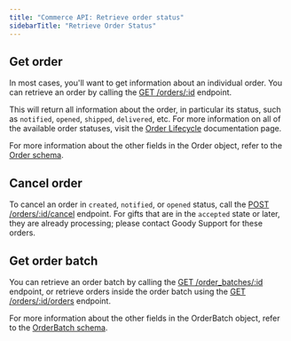 ```yaml
---
title: "Commerce API: Retrieve order status"
sidebarTitle: "Retrieve Order Status"
---
```


## Get order

In most cases, you'll want to get information about an individual order. You can retrieve an order by calling the [GET /orders/:id](/api-reference/orders/retrieve-an-order) endpoint.

This will return all information about the order, in particular its status, such as `notified`, `opened`, `shipped`, `delivered`, etc. For more information on all of the available order statuses, visit the [Order Lifecycle](/introduction/order-lifecycle) documentation page.

For more information about the other fields in the Order object, refer to the [Order schema](/api-reference/schemas/order).

## Cancel order

To cancel an order in `created`, `notified`, or `opened` status, call the [POST /orders/:id/cancel](/api-reference/orders/cancel-an-order) endpoint. For gifts that are in the `accepted` state or later, they are already processing; please contact Goody Support for these orders.

## Get order batch

You can retrieve an order batch by calling the [GET /order_batches/:id](/api-reference/orders/retrieve-an-order) endpoint, or retrieve orders inside the order batch using the [GET /orders/:id/orders](/api-reference/order-batches/retrieve-orders-for-an-order-batch) endpoint.

For more information about the other fields in the OrderBatch object, refer to the [OrderBatch schema](/api-reference/schemas/orderbatch).
